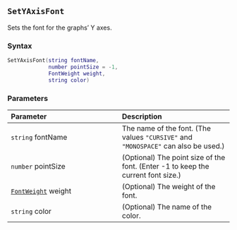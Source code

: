 ::: {.minipage data-latex="{\textwidth}"}
## `SetYAxisFont`

Sets the font\index{graphs!fonts} for the graphs' Y axes.

### Syntax {-}

``` .lua
SetYAxisFont(string fontName,
             number pointSize = -1,
             FontWeight weight,
             string color)
```

### Parameters {-}

**Parameter** | **Description**
| :-- | :-- |
| `string` fontName | The name of the font. (The values `"CURSIVE"` and `"MONOSPACE"` can also be used.) | 
| `number` pointSize | (Optional) The point size of the font. (Enter -1 to keep the current font size.) | 
| [`FontWeight`](#fontweight) weight | (Optional) The weight of the font. | 
| `string` color | (Optional) The name of the color. |
:::
